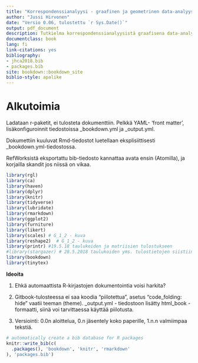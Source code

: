 ```yaml
---
title: "Korrespondenssianalyysi - graafinen ja geometrinen data-analyysin menetelmä"
author: "Jussi Hirvonen"
date: "Versio 0.06, tulostettu `r Sys.Date()`"
output: pdf_document
description: Tutkielma korrespondenssianalyysistä graafisena data-analyysin menetelmänä.
documentclass: book
lang: fi
link-citations: yes
bibliography:
- jhca2018.bib
- packages.bib
site: bookdown::bookdown_site
biblio-style: apalike
---
```


# Alkutoimia {-}

Ladataan r-paketit, ei tulosteta dokumenttiin. Pelkkä YAML- 'front matter', lisäkonfiguroinnit tiedostoissa _bookdown.yml ja _output.yml.

Dokumettiin kuuluvat Rmd-tiedostot luetellaan eksplisiittisesti _bookdown.yml-tiedostossa.

RefWorksistä eksportattu bib-tiedosto kannattaa avata ensin (Atomilla), ja korjailla skandit jos niissä on vikaa.


```r
library(rgl)
library(ca)
library(haven)
library(dplyr)
library(knitr)
library(tidyverse)
library(lubridate)
library(rmarkdown)
library(ggplot2)
library(furniture)
library(likert)
library(scales) # G_1_2 - kuva
library(reshape2)  # G_1_2 - kuva
library(printr) #19.5.18 taulukoiden ja matriisien tulostukseen
#library(stargazer) # 28.5.2018 taulukoiden yms. tulostietojen siistiin tulostukseen - 8.8.18 pois
library(bookdown)
library(tinytex)

```
**Ideoita**

1. Ehkä automaattista R-kirjastojen dokumentointia voisi harkita?

2. Gitbook-tulosteessa ei saa koodia "piilotettua", asetus "code_folding: hide" vaatii teeman (theme). _output.yml - tiedostoon lisätty html_book - formaatti, siinä voi tarvittaessa käyttää piilotusta.

3. Versiointi: 0.0n aloittelua, 0.n jäsentely koko paperille, 1.n.n valmiimpaa tekstiä.

```r

# automatically create a bib database for R packages
knitr::write_bib(c(
  .packages(), 'bookdown', 'knitr', 'rmarkdown'
), 'packages.bib')

```

